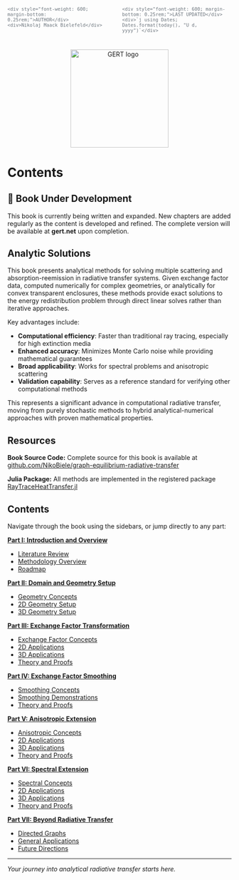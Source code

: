 <div class="custom-title-meta" style="display: flex; gap: 2rem; margin: 1rem 0 1.5rem 0; font-size: 0.875em; color: #6c757d;">
  <div>
    <div style="font-weight: 600; margin-bottom: 0.25rem;">AUTHOR</div>
    <div>Nikolaj Maack Bielefeld</div>
  </div>
  <div>
    <div style="font-weight: 600; margin-bottom: 0.25rem;">LAST UPDATED</div>
    <div>`j using Dates; Dates.format(today(), "U d, yyyy")`</div>
  </div>
</div>

<p align="center">
  <img src="assets/logo-transparent.png" alt="GERT logo" width="220"/>
</p>

# Contents {.unnumbered}

::: {.callout-note}
## 🚧 Book Under Development

This book is currently being written and expanded.
New chapters are added regularly as the content is developed and refined.
The complete version will be available at **gert.net** upon completion.
:::

## Analytic Solutions

This book presents analytical methods for solving multiple scattering and absorption-reemission in radiative transfer systems.
Given exchange factor data, computed numerically for complex geometries, or analytically for convex transparent enclosures, these methods provide exact solutions to the energy redistribution problem through direct linear solves rather than iterative approaches.

Key advantages include:

- **Computational efficiency**: Faster than traditional ray tracing, especially for high extinction media
- **Enhanced accuracy**: Minimizes Monte Carlo noise while providing mathematical guarantees
- **Broad applicability**: Works for spectral problems and anisotropic scattering
- **Validation capability**: Serves as a reference standard for verifying other computational methods

This represents a significant advance in computational radiative transfer, moving from purely stochastic methods to hybrid analytical-numerical approaches with proven mathematical properties.

## Resources

**Book Source Code:** Complete source for this book is available at [github.com/NikoBiele/graph-equilibrium-radiative-transfer](https://github.com/NikoBiele/graph-equilibrium-radiative-transfer)

**Julia Package:** All methods are implemented in the registered package [RayTraceHeatTransfer.jl](https://github.com/NikoBiele/RayTraceHeatTransfer.jl)

## Contents

Navigate through the book using the sidebars, or jump directly to any part:

**[Part I: Introduction and Overview](chapters/p1-ch1-literature-review.qmd)**  

- [Literature Review](chapters/p1-ch1-literature-review.qmd)
- [Methodology Overview](chapters/p1-ch2-methodology-overview.qmd)
- [Roadmap](chapters/p1-ch3-roadmap.qmd)

**[Part II: Domain and Geometry Setup](chapters/p2-ch1-geometry-concepts.qmd)**  

- [Geometry Concepts](chapters/p2-ch1-geometry-concepts.qmd)
- [2D Geometry Setup](chapters/p2-ch2-2d-geometry-setup.qmd)
- [3D Geometry Setup](chapters/p2-ch3-3d-geometry-setup.qmd)

**[Part III: Exchange Factor Transformation](chapters/p3-ch1-exchange-factor-concepts.qmd)**  

- [Exchange Factor Concepts](chapters/p3-ch1-exchange-factor-concepts.qmd)
- [2D Applications](chapters/p3-ch2-exchange-factor-2d-applications.qmd)
- [3D Applications](chapters/p3-ch3-exchange-factor-3d-applications.qmd)
- [Theory and Proofs](chapters/p3-ch4-exchange-factor-theory-proofs.qmd)

**[Part IV: Exchange Factor Smoothing](chapters/p4-ch1-smoothing-concepts.qmd)**  

- [Smoothing Concepts](chapters/p4-ch1-smoothing-concepts.qmd)
- [Smoothing Demonstrations](chapters/p4-ch2-smoothing-demonstrations.qmd)
- [Theory and Proofs](chapters/p4-ch3-smoothing-theory-proofs.qmd)

**[Part V: Anisotropic Extension](chapters/p5-ch1-anisotropic-concepts.qmd)**  

- [Anisotropic Concepts](chapters/p5-ch1-anisotropic-concepts.qmd)
- [2D Applications](chapters/p5-ch2-anisotropic-2d-applications.qmd)
- [3D Applications](chapters/p5-ch3-anisotropic-3d-applications.qmd)
- [Theory and Proofs](chapters/p5-ch4-anisotropic-theory-proofs.qmd)

**[Part VI: Spectral Extension](chapters/p6-ch1-spectral-concepts.qmd)**  

- [Spectral Concepts](chapters/p6-ch1-spectral-concepts.qmd)
- [2D Applications](chapters/p6-ch2-spectral-2d-applications.qmd)
- [3D Applications](chapters/p6-ch3-spectral-3d-applications.qmd)
- [Theory and Proofs](chapters/p6-ch4-spectral-theory-proofs.qmd)

**[Part VII: Beyond Radiative Transfer](chapters/p7-ch1-directed-graphs.qmd)**  

- [Directed Graphs](chapters/p7-ch1-directed-graphs.qmd)
- [General Applications](chapters/p7-ch2-general-applications.qmd)
- [Future Directions](chapters/p7-ch3-future-directions.qmd)

---

*Your journey into analytical radiative transfer starts here.*